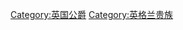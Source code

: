 {{Commonscat|Dukes in the Peerage of England}}

[[Category:英国公爵|Category:英国公爵]]
[[Category:英格兰贵族|Category:英格兰贵族]]